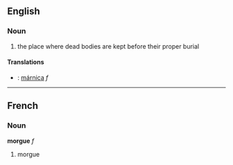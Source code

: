 == English ==
=== Noun ===
# the place where dead bodies are kept before their proper burial
==== Translations ====
*{{sk}}: [[márnica]] ''f''

----

==French==
===Noun===
'''morgue''' ''f''

# morgue